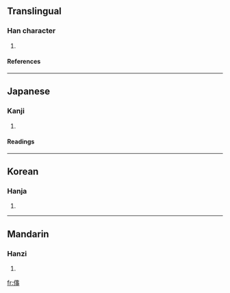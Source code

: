 ==Translingual==
===Han character===
{{Han char|rn=9|rad=人|as=08|sn=10|four=2520<sub>7</sub>|canj=人十中弓 (OJLN)}}
# {{defn|Han}}
====References====
{{Han ref|kx=0109.120|dkj=00802|dj=0232.100|hdz=10172.050|uh=5033|ud=20531|bh=D0D1|bd=53457}}
----
==Japanese==
===Kanji===
{{ja-kanji|grade=|rs=人08}}
# {{defn|Japanese}}
====Readings====
{{ja-readings|on=[[し]] (shi)|kun=[[さす]] (sasu), [[さしこむ]] (sashikomu)}}
----
==Korean==
===Hanja===
{{ko-hanja|hangeul=사|rv=sa|mr=sa}}
# {{defn|Korean}}
----
==Mandarin==
===Hanzi===
{{cmn-hanzi|pin=[[zì]] (zi4)|wg=tzu<sup>4</sup>}}
# {{defn|Mandarin}}

[[fr:倳]]
